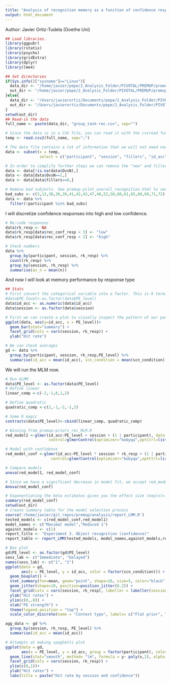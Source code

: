 ```yaml
---
title: "Analysis of recognition memory as a function of confidence responses on PREMUP-three."
output: html_document
---
```


Author: Javier Ortiz-Tudela (Goethe Uni)

```r
## Load libraries.
library(ggpubr)
library(rstatix)
library(psycho)
library(gridExtra)
library(dplyr)
library(lme4)

## Set directories
if(Sys.info()["sysname"]=="Linux"){
  data_dir <- "/home/javier/pepe/2_Analysis_Folder/PIVOTAL/PREMUP/premup-three/outputs/group_level/share/"
  out_dir <- "/home/javier/pepe/2_Analysis_Folder/PIVOTAL/PREMUP/premup-three/outputs/group_level/" 
}else{
  data_dir <- "/Users/javierortiz/Documents/pepe/2_Analysis_Folder/PIVOTAL/PREMUP/premup-three/outputs/group_level/share/"
  out_dir <- "/Users/javierortiz/Documents/pepe/2_Analysis_Folder/PIVOTAL/PREMUP/premup-three/outputs/group_level/"
}
setwd(out_dir)
## Read-in the data
full_name <- paste(data_dir, "group_task-rec.csv", sep="")

# Since the data is in a CSV file, you can read it with the csvread function.
temp <- read.csv2(full_name, sep=";")

# The data file contains a lot of information that we will not need now.
data <- subset(x = temp,
               select = c("participant", "session", "fillers", "id_acc", "PE_level", "OvsN", "scn_condition", "rec_conf_resp" ))

# In order to simplify further steps we can remove the "new" and filler trials.
data <- data[!is.na(data$OvsN),]
data <- data[data$OvsN==1,]
data <- data[data$fillers==0,]

# Remove bad subjects. See premup-pilot_overall_recognition.html to see how this is calculated
bad_subs <- c(3,13,38,36,39,41,42,43,47,48,52,58,60,61,65,68,69,71,72)
data <- data %>% 
  filter(!participant %in% bad_subs)

```

I will discretize confidence responses into high and low confidence.
```r

# Re-code responses
data$rk_resp <- NA
data$rk_resp[data$rec_conf_resp < 3] <- "low"
data$rk_resp[data$rec_conf_resp > 2] <- "high"

# Check numbers
data %>% 
  group_by(participant, session, rk_resp) %>% 
  count(rk_resp) %>% 
  group_by(session, rk_resp) %>% 
  summarise(av_n = mean(n))
```

And now I will look at memory performance by response type

```r

## Stats
# First convert the categorical variable into a factor. This is R terminology.
#data$PE_level<-as.factor(data$PE_level)
data$id_acc <- as.numeric(data$id_acc)
data$session <- as.factor(data$session)

# First we can create a plot to visually inspect the pattern of our participants.
ggplot(data, aes(y=id_acc, x = PE_level))+
  geom_bar(stat="summary") + 
  facet_grid(cols = vars(session, rk_resp)) +
  ylab("Hit rate")

# We can check averages
gd <- data %>% 
  group_by(participant, session, rk_resp,PE_level) %>% 
  summarise(id_acc = mean(id_acc), scn_condition = mean(scn_condition))

```

We will run the MLM now.

```r
# Run GLMM
data$PE_level <- as.factor(data$PE_level)
# Define linear
linear_comp <-c(-2,-1,0,1,2)

# Define quadratic
quadratic_comp <-c(2,-1,-2,-1,2)

# Some R magic
contrasts(data$PE_level)<-cbind(linear_comp, quadratic_comp)

# Winning from premup-priors_rec_MLM.R
red_model1 <-glmer(id_acc~PE_level + session + (1 | participant), data = data, family = binomial, 
                   control=glmerControl(optimizer="bobyqa",optCtrl=list(maxfun=100000)))

# Model with confidence
red_model_conf <-glmer(id_acc~PE_level * session * rk_resp + (1 | participant), data = data, family = binomial, 
                    control=glmerControl(optimizer="bobyqa",optCtrl=list(maxfun=100000)))

# Compare models
anova(red_model1, red_model_conf)

# Since we have a significant decrease in model fit, we accept red_model_conf. We can explore this model with "Anova" (capital A)
Anova(red_model_conf)

# Exponentiating the beta estimates gives you the effect size (exp(x)= odds ratio -OR-). We need summary to get the estimate
summary(red_model_conf)
setwd(out_dir)
# Create summary table for the model selection process
source('/home/javier/git_repos/premup/analysis/report_LMM.R')
tested_models <- c(red_model_conf,red_model1)
model_names <- c("Maximal model","Reduced 1")
against_models <- c(1)
report_title <- "Experiment 3. Object recognition (confidence)"
report_table <- report_LMM(tested_models, model_names,against_models,report_title)

```

```r
# Box plot
gd$PE_level <- as.factor(gd$PE_level)
sess_lab <- c("Immediate", "Delayed")
names(sess_lab) <- c("1", "2")
ggplot(data = gd,
       aes(x = PE_level, y = id_acc, color = factor(scn_condition))) +
  geom_boxplot() + 
  stat_summary(fun=mean, geom="point", shape=20, size=5, color="black", fill="red") +
  geom_jitter(shape=10, position=position_jitter(0.2)) +
  facet_grid(cols = vars(session, rk_resp), labeller = labeller(session = sess_lab)) + 
  ylab("Hit rates") + 
  ylim(c(0,.8)) +
  xlab("PE strength") +
  theme(legend.position = "top") +
  scale_color_discrete(name = "Context type", labels= c("Flat prior", "Weak prior", "Strong prior"))


```

```r
agg_data <- gd %>% 
  group_by(session, rk_resp, PE_level) %>% 
  summarise(id_acc = mean(id_acc))

# Attempts at making spaghetti plot
ggplot(data = gd, 
       aes(x = PE_level, y = id_acc, group = factor(participant), color = factor(participant))) +
  geom_line(stat="smooth", method= "lm", formula = y~ poly(x,2), alpha = 0.5) +
  facet_grid(cols = vars(session, rk_resp)) + 
  ylim(c(0,1))+ 
  ylab("Hit rates") + 
  labs(title = paste("Hit rate by session and confidence"))


```

